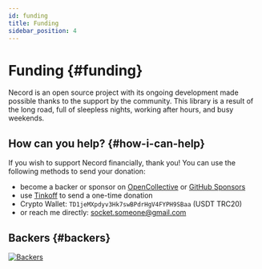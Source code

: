 ```yaml
---
id: funding
title: Funding
sidebar_position: 4
---
```


# Funding {#funding}

Necord is an open source project with its ongoing development made possible thanks to the support by the community.
This library is a result of the long road, full of sleepless nights, working after hours, and busy weekends.

## How can you help? {#how-i-can-help}

If you wish to support Necord financially, thank you!
You can use the following methods to send your donation:

- become a backer or sponsor on [OpenCollective](https://opencollective.com/necord) or [GitHub Sponsors](https://github.com/sponsors/necordjs)
- use [Tinkoff](https://www.tinkoff.ru/rm/filippov.aleksey372/YN6Ob51146) to send a one-time donation
- Crypto Wallet: `TD1jeMXpdyv3Hk7swBPdrHgV4FYPH9SBaa` (USDT TRC20)
- or reach me directly: [socket.someone@gmail.com](mailto:socket.someone@gmail.com)

## Backers {#backers}

<a href="https://opencollective.com/necord" target="_blank">
	<img src="https://opencollective.com/necord/backers.svg?width=1000" alt="Backers" />
</a>
